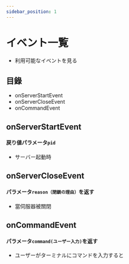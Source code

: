 ```yaml
---
sidebar_position: 1
---
```


# イベント一覧
- 利用可能なイベントを見る

## 目錄
- onServerStartEvent
- onServerCloseEvent
- onCommandEvent

## onServerStartEvent
#### 戻り値パラメータ`pid`
- サーバー起動時

## onServerCloseEvent
#### パラメータ`reason（閉鎖の理由）`を返す
- 當伺服器被關閉

## onCommandEvent
#### パラメータ`command(ユーザー入力)`を返す
- ユーザーがターミナルにコマンドを入力すると